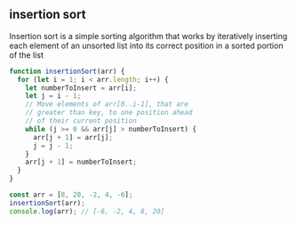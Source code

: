 
## insertion sort

Insertion sort is a simple sorting algorithm that works by
iteratively inserting each element of an unsorted list into
its correct position in a sorted portion of the list

```js
function insertionSort(arr) {
  for (let i = 1; i < arr.length; i++) {
    let numberToInsert = arr[i];
    let j = i - 1;
    // Move elements of arr[0..i-1], that are
    // greater than key, to one position ahead
    // of their current position
    while (j >= 0 && arr[j] > numberToInsert) {
      arr[j + 1] = arr[j];
      j = j - 1;
    }
    arr[j + 1] = numberToInsert;
  }
}

const arr = [8, 20, -2, 4, -6];
insertionSort(arr);
console.log(arr); // [-6, -2, 4, 8, 20]
```
